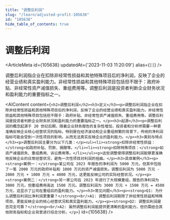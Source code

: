 ```yaml
---
title: "调整后利润"
slug: "/learn/adjusted-profit-105638"
id: "105638"
hide_table_of_contents: true
---
```



# 调整后利润

<ArticleMeta id={105638} updatedAt={'2023-11-03 11:20:09'} alias={`[]`} />
<div className='border-solid border-b border-t-0 my-4 border-[var(--ifm-color-gray-300)]' />

调整后利润指企业在扣除非经常性损益和其他特殊项目后的净利润，反映了企业的经营业绩和真实盈利能力。非经常性损益和其他特殊项目包括但不限于：政府补贴、非经常性资产减值损失、重组费用等。调整后利润是投资者判断企业财务状况和盈利能力的重要指标之一。

<AIContent content={`<h2>调整后利润</h2><h3>定义</h3><p>调整后利润指企业在扣除非经常性损益和其他特殊项目后的净利润，反映了企业的经营业绩和真实盈利能力。非经常性损益和其他特殊项目包括但不限于：政府补贴、非经常性资产减值损失、重组费用等。调整后利润是投资者判断企业财务状况和盈利能力的重要指标之一。</p><h3>起源</h3><p>调整后利润的概念起源于 20 世纪后期，随着企业财务报告的复杂性增加，投资者和分析师需要一种更准确反映企业核心经营状况的指标。特别是在经济波动和企业重组频繁的背景下，传统的净利润指标可能会受到一次性项目的影响，从而无法真实反映企业的盈利能力。</p><h3>类别与特点</h3><p>调整后利润主要分为以下几类：</p><ul><li><strong>扣除非经常性损益：</strong>如政府补贴、罚款、捐赠等。</li><li><strong>扣除特殊项目：</strong>如资产减值损失、重组费用、诉讼费用等。</li></ul><p>这些调整使得调整后利润能够更准确地反映企业的日常经营状况，避免一次性项目对利润的扭曲。</p><h3>具体案例</h3><p><strong>案例一：</strong>某公司在 2023 年报告的净利润为 5000 万元，但其中包括了一笔 2000 万元的政府补贴和 1000 万元的资产减值损失。调整后利润为 5000 万元 - 2000 万元 + 1000 万元 = 4000 万元，这更能反映公司的实际经营状况。</p><p><strong>案例二：</strong>另一家公司在 2023 年进行了大规模重组，报告的净利润为 3000 万元，但重组费用高达 1500 万元。调整后利润为 3000 万元 + 1500 万元 = 4500 万元，这显示了公司在重组后的盈利能力。</p><h3>常见问题</h3><p><strong>Q1: 为什么调整后利润比净利润更重要？</strong><br/>A1: 调整后利润剔除了非经常性损益和特殊项目，更能反映企业的核心经营状况和真实盈利能力。</p><p><strong>Q2: 调整后利润是否完全可靠？</strong><br/>A2: 虽然调整后利润能提供更清晰的盈利能力，但仍需结合其他财务指标和企业背景进行综合分析。</p>`} id={105638} />
